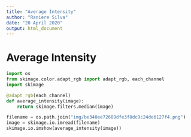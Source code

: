 ```yaml
---
title: "Average Intensity"
author: "Raniere Silva"
date: "20 April 2020"
output: html_document
---
```


# Average Intensity

```python
import os
from skimage.color.adapt_rgb import adapt_rgb, each_channel
import skimage

@adapt_rgb(each_channel)
def average_intensity(image):
    return skimage.filters.median(image)

filename = os.path.join("img/be340ee72689dfe3f8dc9c24de6127f4.png")
image = skimage.io.imread(filename)
skimage.io.imshow(average_intensity(image))
```
